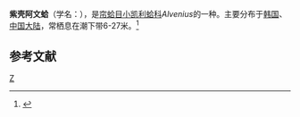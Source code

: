 {{Speciesbox
| taxon = Alvenius ojianus
| binomial_authority = (Yokoyama)
}}
'''紫壳阿文蛤'''（学名：''{{lang|la|Alvenius ojianus}}''），是[[帘蛤目|帘蛤目]][[小凯利蛤科|小凯利蛤科]]''Alvenius''的一种。主要分布于[[韩国|韩国]]、[[中国大陆|中国大陆]]，常栖息在潮下带6-27米。<ref>{{cite web|url=http://shell.sinica.edu.tw/chinese/shellbase_detail.php?science_no=3854|title=国际贝库：紫壳阿文蛤|publisher=台湾贝类资料库|accessdate=2009-08-11}}</ref>

== 参考文献 ==
{{reflist}}
{{Taxonbar}}
[[Category:小凯利蛤科|Z]]